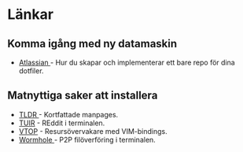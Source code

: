 = Länkar =


== Komma igång med ny datamaskin ==
* [[ https://www.atlassian.com/git/tutorials/dotfiles | Atlassian ]] - Hur du skapar och implementerar ett bare repo för dina dotfiler.

== Matnyttiga saker att installera ==
* [[ https://tldr.sh/ | TLDR ]] - Kortfattade manpages.
* [[https://gitlab.com/ajak/tuir | TUIR]] - REddit i terminalen.
* [[https://www.npmjs.com/package/vtop | VTOP]] - Resursövervakare med VIM-bindings.
* [[https://magic-wormhole.readthedocs.io/en/latest/ | Wormhole ]] - P2P filöverföring i terminalen.
